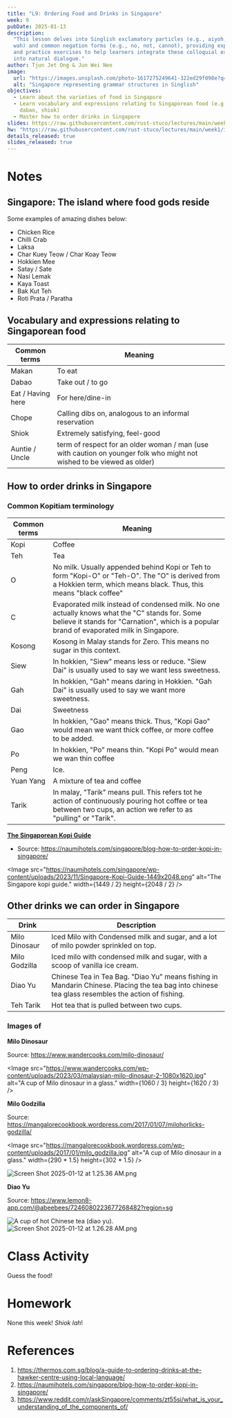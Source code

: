 ```yaml
---
title: "L9: Ordering Food and Drinks in Singapore"
week: 9
pubDate: 2025-01-13
description:
  "This lesson delves into Singlish exclamatory particles (e.g., aiyoh, alamak,
  wah) and common negation forms (e.g., no, not, cannot), providing explanations
  and practice exercises to help learners integrate these colloquial expressions
  into natural dialogue."
author: Tjun Jet Ong & Jun Wei Neo
image:
  url: "https://images.unsplash.com/photo-1617275249641-322ed29f098e?q=80&w=2671&auto=format&fit=crop&ixlib=rb-4.0.3&ixid=M3wxMjA3fDB8MHxwaG90by1wYWdlfHx8fGVufDB8fHx8fA%3D%3D"
  alt: "Singapore representing grammar structures in Singlish"
objectives:
  - Learn about the varieties of food in Singapore
  - Learn vocabulary and expressions relating to Singaporean food (e.g. makan,
    dabao, shiok)
  - Master how to order drinks in Singapore
slides: https://raw.githubusercontent.com/rust-stuco/lectures/main/week1/introduction-light.pdf
hw: "https://raw.githubusercontent.com/rust-stuco/lectures/main/week1/introduction-light.pdf"
details_released: true
slides_released: true
---
```



# Notes

## Singapore: The island where food gods reside

Some examples of amazing dishes below:

- Chicken Rice
- Chilli Crab
- Laksa
- Char Kuey Teow / Char Koay Teow
- Hokkien Mee
- Satay / Sate
- Nasi Lemak
- Kaya Toast
- Bak Kut Teh
- Roti Prata / Paratha

## Vocabulary and expressions relating to Singaporean food

| **Common terms**  | **Meaning**                                                                                                            |
| ----------------- | ---------------------------------------------------------------------------------------------------------------------- |
| Makan             | To eat                                                                                                                 |
| Dabao             | Take out / to go                                                                                                       |
| Eat / Having here | For here/dine-in                                                                                                       |
| Chope             | Calling dibs on, analogous to an informal reservation                                                                  |
| Shiok             | Extremely satisfying, feel-good                                                                                        |
| Auntie / Uncle    | term of respect for an older woman / man (use with caution on younger folk who might not wished to be viewed as older) |

## How to order drinks in Singapore

### Common Kopitiam terminology

| **Common terms** | **Meaning**                                                                                                                                                                                 |
| ---------------- | ------------------------------------------------------------------------------------------------------------------------------------------------------------------------------------------- |
| Kopi             | Coffee                                                                                                                                                                                      |
| Teh              | Tea                                                                                                                                                                                         |
| O                | No milk. Usually appended behind Kopi or Teh to form "Kopi-O" or "Teh-O". The "O" is derived from a Hokkien term, which means black. Thus, this means "black coffee"                        |
| C                | Evaporated milk instead of condensed milk. No one actually knows what the "C" stands for. Some believe it stands for "Carnation", which is a popular brand of evaporated milk in Singapore. |
| Kosong           | Kosong in Malay stands for Zero. This means no sugar in this context.                                                                                                                       |
| Siew             | In hokkien, "Siew" means less or reduce. "Siew Dai" is usually used to say we want less sweetness.                                                                                          |
| Gah              | In hokkien, "Gah" means daring in Hokkien. "Gah Dai" is usually used to say we want more sweetness.                                                                                         |
| Dai              | Sweetness                                                                                                                                                                                   |
| Gao              | In hokkien, "Gao" means thick. Thus, "Kopi Gao" would mean we want thick coffee, or more coffee to be added.                                                                                |
| Po               | In hokkien, "Po" means thin. "Kopi Po" would mean we wan thin coffee                                                                                                                        |
| Peng             | Ice.                                                                                                                                                                                        |
| Yuan Yang        | A mixture of tea and coffee                                                                                                                                                                 |
| Tarik            | In malay, "Tarik" means pull. This refers tot he action of continuously pouring hot coffee or tea between two cups, an action we refer to as "pulling" or "Tarik".                          |

<u>**The Singaporean Kopi Guide**</u>

- Source: https://naumihotels.com/singapore/blog-how-to-order-kopi-in-singapore/

<Image
  src="https://naumihotels.com/singapore/wp-content/uploads/2023/11/Singapore-Kopi-Guide-1449x2048.png"
  alt="The Singapore kopi guide."
  width={1449 / 2}
  height={2048 / 2}
/>

## Other drinks we can order in Singapore

| **Drink**     | **Description**                                                                                                                                  |
| ------------- | ------------------------------------------------------------------------------------------------------------------------------------------------ |
| Milo Dinosaur | Iced Milo with Condensed milk and sugar, and a lot of milo powder sprinkled on top.                                                              |
| Milo Godzilla | Iced milo with condensed milk and sugar, with a scoop of vanilla ice cream.                                                                      |
| Diao Yu       | Chinese Tea in Tea Bag. "Diao Yu" means fishing in Mandarin Chinese. Placing the tea bag into chinese tea glass resembles the action of fishing. |
| Teh Tarik     | Hot tea that is pulled between two cups.                                                                                                         |

### Images of

**Milo Dinosaur**

Source: https://www.wandercooks.com/milo-dinosaur/

<Image
  src="https://www.wandercooks.com/wp-content/uploads/2023/03/malaysian-milo-dinosaur-2-1080x1620.jpg"
  alt="A cup of Milo dinosaur in a glass."
  width={1060 / 3}
  height={1620 / 3}
/>

**Milo Godzilla**

Source:
https://mangalorecookbook.wordpress.com/2017/01/07/milohorlicks-godzilla/

<Image
  src="https://mangalorecookbook.wordpress.com/wp-content/uploads/2017/01/milo_godzilla.jpg"
  alt="A cup of Milo dinosaur in a glass."
  width={290 * 1.5}
  height={302 * 1.5}
/>

![Screen Shot 2025-01-12 at 1.25.36 AM.png](https://prod-files-secure.s3.us-west-2.amazonaws.com/2b505f62-93f9-4848-88cc-7e8a99336127/379787af-d1d3-486c-ba62-f02852602b42/Screen_Shot_2025-01-12_at_1.25.36_AM.png)

**Diao Yu**

Source: https://www.lemon8-app.com/@abeebees/7246080223677268482?region=sg

<Image
  src="https://glamorous-pizza-b7a.notion.site/image/https%3A%2F%2Fprod-files-secure.s3.us-west-2.amazonaws.com%2F2b505f62-93f9-4848-88cc-7e8a99336127%2Ff0ec65b4-60f7-4c73-b45c-25fe04446432%2FScreen_Shot_2025-01-12_at_1.26.28_AM.png?table=block&id=179592a5-58f5-8099-a94b-cc67b2c38ffc&width=680"
  alt="A cup of hot Chinese tea (diao yu)."
  width={500}
  height={680}
/>
![Screen Shot 2025-01-12 at 1.26.28 AM.png](https://prod-files-secure.s3.us-west-2.amazonaws.com/2b505f62-93f9-4848-88cc-7e8a99336127/f0ec65b4-60f7-4c73-b45c-25fe04446432/Screen_Shot_2025-01-12_at_1.26.28_AM.png)

# Class Activity

Guess the food!

# Homework

None this week! _Shiok lah_!

# References

1. https://thermos.com.sg/blog/a-guide-to-ordering-drinks-at-the-hawker-centre-using-local-language/
2. https://naumihotels.com/singapore/blog-how-to-order-kopi-in-singapore/
3. https://www.reddit.com/r/askSingapore/comments/zt55si/what_is_your_understanding_of_the_components_of/
